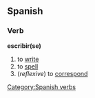 == Spanish == 
=== Verb === 
'''escribir(se)'''
# to [[write]]
# to [[spell]]
# (''reflexive'') to [[correspond]]

{{template:Es:-ir(escribir)|escrib|escrito}}
[[Category:Spanish verbs]]